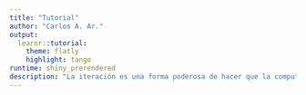```yaml
---
title: "Tutorial"
author: "Carlos A. Ar."
output: 
  learnr::tutorial:
    theme: flatly
    highlight: tango
runtime: shiny_prerendered
description: "La iteración es una forma poderosa de hacer que la computadora haga el trabajo por usted. También puede ser un área de codificación en la que es fácil cometer muchos errores tipográficos y simples. El paquete purrr ayuda a simplificar la iteración para que pueda concentrarse en el siguiente paso, en lugar de encontrar errores tipográficos"
---
```

